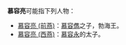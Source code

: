 '''慕容亮'''可能指下列人物：
*[[慕容亮_(前燕)|慕容亮 (前燕)]]：[[慕容儁|慕容儁]]之子，勃海王。
*[[慕容亮_(西燕)|慕容亮 (西燕)]]：[[慕容永|慕容永]]的太子。

{{消歧义|cat=三字慕容姓人名消歧义}}